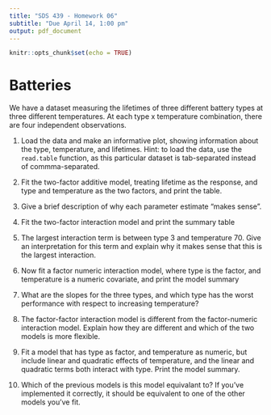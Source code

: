 ```yaml
---
title: "SDS 439 - Homework 06"
subtitle: "Due April 14, 1:00 pm"
output: pdf_document
---
```


```r
knitr::opts_chunk$set(echo = TRUE)
```

# Batteries

We have a dataset measuring the lifetimes of three different battery types
at three different temperatures. At each type x temperature combination,
there are four independent observations. 

1. Load the data and make an informative plot, showing information about the 
   type, temperature, and lifetimes. Hint: to load the data, use the
   `read.table` function, as this particular dataset is tab-separated
   instead of commma-separated.
   

2. Fit the two-factor additive model, treating lifetime as the response,
   and type and temperature as the two factors, and print the table.
   

3. Give a brief description of why each parameter estimate "makes sense".


4. Fit the two-factor interaction model and print the summary table


5. The largest interaction term is between type 3 and temperature 70. Give
   an interpretation for this term and explain why it makes sense that
   this is the largest interaction.
   

6. Now fit a factor numeric interaction model, where type is the factor, and
   temperature is a numeric covariate, and print the model summary
   

7. What are the slopes for the three types, and which type has the worst
   performance with respect to increasing temperature?
   

8. The factor-factor interaction model is different from the factor-numeric
   interaction model. Explain how they are different and which of the two
   models is more flexible.
   

9. Fit a model that has type as factor, and temperature as numeric,
   but include linear and quadratic effects of temperature, and the linear
   and quadratic terms both interact with type. Print the model summary.
   

10. Which of the previous models is this model equivalant to? If you've 
    implemented it correctly, it should be equivalent to one of the
    other models you've fit.

